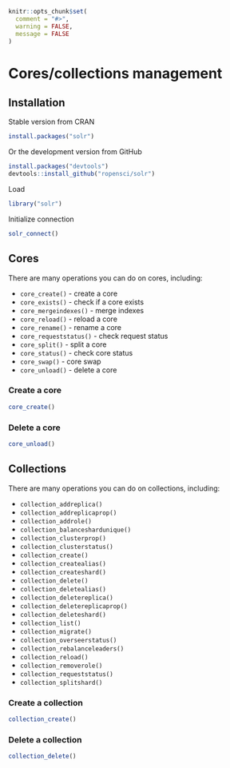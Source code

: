 <!--
%\VignetteEngine{knitr::knitr}
%\VignetteIndexEntry{Cores/collections management}
%\VignetteEncoding{UTF-8}
-->

```r
knitr::opts_chunk$set(
  comment = "#>",
  warning = FALSE,
  message = FALSE
)
```

Cores/collections management
============================

## Installation

Stable version from CRAN

```r
install.packages("solr")
```

Or the development version from GitHub

```r
install.packages("devtools")
devtools::install_github("ropensci/solr")
```

Load

```r
library("solr")
```

Initialize connection

```r
solr_connect()
```

## Cores 

There are many operations you can do on cores, including:

* `core_create()` - create a core
* `core_exists()` - check if a core exists
* `core_mergeindexes()` - merge indexes
* `core_reload()` - reload a core
* `core_rename()` - rename a core
* `core_requeststatus()` - check request status
* `core_split()` - split a core
* `core_status()` - check core status
* `core_swap()` - core swap
* `core_unload()` - delete a core

### Create a core

```r
core_create()
```

### Delete a core

```r
core_unload()
```

## Collections

There are many operations you can do on collections, including:

* `collection_addreplica()` 
* `collection_addreplicaprop()` 
* `collection_addrole()` 
* `collection_balanceshardunique()` 
* `collection_clusterprop()` 
* `collection_clusterstatus()` 
* `collection_create()` 
* `collection_createalias()` 
* `collection_createshard()` 
* `collection_delete()` 
* `collection_deletealias()` 
* `collection_deletereplica()` 
* `collection_deletereplicaprop()` 
* `collection_deleteshard()` 
* `collection_list()` 
* `collection_migrate()` 
* `collection_overseerstatus()` 
* `collection_rebalanceleaders()` 
* `collection_reload()` 
* `collection_removerole()` 
* `collection_requeststatus()` 
* `collection_splitshard()` 

### Create a collection

```r
collection_create()
```

### Delete a collection

```r
collection_delete()
```
